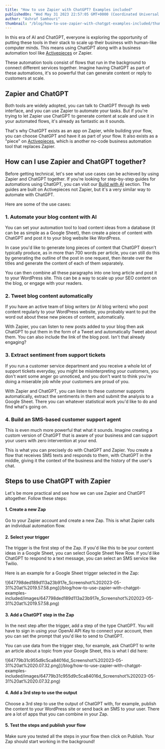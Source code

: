 ```yaml
---
title: "How to use Zapier with ChatGPT? Examples included"
publishedOn: "Wed May 31 2023 22:57:05 GMT+0000 (Coordinated Universal Time)"
author: "Ashraf Samhouri"
thumbnail: "/blog/how-to-use-zapier-with-chatgpt-examples-included/thumbnail.png"
---
```


In this era of AI and ChatGPT, everyone is exploring the opportunity of putting these tools in their stack to scale up their business with human-like computer minds. This means using ChatGPT along with a business automation tool like [Activepieces](https://cloud.activepieces.com/sign-up) or Zapier.

These automation tools consist of flows that run in the background to connect different services together. Imagine having ChatGPT as part of these automations, it's so powerful that can generate content or reply to customers at scale.

Zapier and ChatGPT
------------------

Both tools are widely adopted, you can talk to ChatGPT through its web interface, and you can use Zapier to automate your tasks. But if you're trying to let Zapier use ChatGPT to generate content at scale and use it in your automated flows, it's already as fantastic as it sounds.

That's why ChatGPT exists as an app on Zapier, while building your flow, you can choose ChatGPT and have it as part of your flow. It also exists as a "piece" on [Activepieces](https://cloud.activepieces.com/sign-up), which is another no-code business automation tool that replaces Zapier.

How can I use Zapier and ChatGPT together?
------------------------------------------

Before getting technical, let's see what use cases can be achieved by using Zapier and ChatGPT together. If you're looking for step-by-step guides for automations using ChatGPT, you can visit our [Build with AI](https://www.activepieces.com/build-with-ai) section. The guides are built on Activepieces not Zapier, but it's a very similar way to automate with ChatGPT.

Here are some of the use cases:

### 1\. Automate your blog content with AI

You can set your automation tool to load content ideas from a database (it can be as simple as a Google Sheet), then create a piece of content with ChatGPT and post it to your blog website like WordPress.

In case you'd like to generate long pieces of content that ChatGPT doesn't typically produce, as in more than 700 words per article, you can still do this by generating the outline of the post in one request, then iterate over the titles and generate the content of each of them separately.

You can then combine all these paragraphs into one long article and post it to your WordPress site. This can be a way to scale up your SEO content on the blog, or engage with your readers.

### 2\. Tweet blog content automatically

If you have an active team of blog writers (or AI blog writers) who post content regularly to your WordPress website, you probably want to put the word out about these new pieces of content, automatically.

With Zapier, you can listen to new posts added to your blog then ask ChatGPT to put them in the form of a Tweet and automatically Tweet about them. You can also include the link of the blog post. Isn't that already engaging?

### 3\. Extract sentiment from support tickets

If you run a customer service department and you receive a whole lot of support tickets everyday, you might be misinterpreting your customers, you don't want some anger go unnoticed, and you don't want to think you're doing a miserable job while your customers are proud of you.

With Zapier and ChatGPT, you can listen to these customer supports automatically, extract the sentiments in them and submit the analysis to a Google Sheet. There you can whatever statistical work you'd like to do and find what's going on.

### 4\. Build an SMS-based customer support agent

This is even much more powerful that what it sounds. Imagine creating a custom version of ChatGPT that is aware of your business and can support your users with zero intervention at your end.

This is what you can precisely do with ChatGPT and Zapier. You create a flow that receives SMS texts and responds to them, with ChatGPT in the middle, giving it the context of the business and the history of the user's chat.

Steps to use ChatGPT with Zapier
--------------------------------

Let's be more practical and see how we can use Zapier and ChatGPT altogether. Follow these steps:

#### 1\. Create a new Zap

Go to your Zapier account and create a new Zap. This is what Zapier calls an individual automation flow.

#### 2\. Select your trigger

The trigger is the first step of the Zap. If you'd like this to be your content ideas in a Google Sheet, you can select Google Sheet New Row. If you'd like ChatGPT to respond to a text message, you can select an SMS service like Twilio.

Here is an example for a Google Sheet trigger selected in the Zap:

!\[647798ded189d113a23b917e\_Screenshot%202023-05-31%20at%2019.57.58.png\](/blog/how-to-use-zapier-with-chatgpt-examples-included/images/647798ded189d113a23b917e\_Screenshot%202023-05-31%20at%2019.57.58.png)

#### 3\. Add a ChatGPT step in the Zap

In the next step after the trigger, add a step of the type ChatGPT. You will have to sign in using your OpenAI API Key to connect your account, then you can set the prompt that you'd like to send to ChatGPT.

You can use data from the trigger step, for example, ask ChatGPT to write an article about a topic from your Google Sheet, this is what I did here:

!\[64779b31c955d9c5ca84016d\_Screenshot%202023-05-31%20at%2020.07.32.png\](/blog/how-to-use-zapier-with-chatgpt-examples-included/images/64779b31c955d9c5ca84016d\_Screenshot%202023-05-31%20at%2020.07.32.png)

#### 4\. Add a 3rd step to use the output

Choose a 3rd step to use the output of ChatGPT with, for example, publish the content to your WordPress site or send back an SMS to your user. There are a lot of apps that you can combine in your Zap.

#### 5\. Test the steps and publish your flow

Make sure you tested all the steps in your flow then click on Publish. Your Zap should start working in the background!

